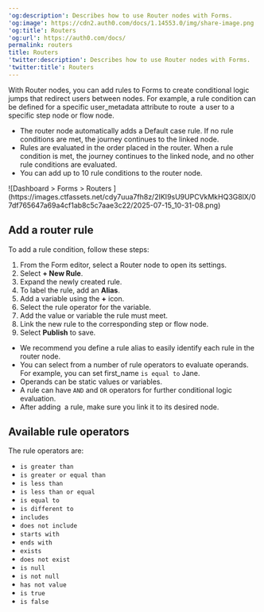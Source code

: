 ---
'og:description': Describes how to use Router nodes with Forms.
'og:image': https://cdn2.auth0.com/docs/1.14553.0/img/share-image.png
'og:title': Routers
'og:url': https://auth0.com/docs/
permalink: routers
title: Routers
'twitter:description': Describes how to use Router nodes with Forms.
'twitter:title': Routers
---
With Router nodes, you can add rules to Forms to create conditional logic jumps that redirect users between nodes. For example, a rule condition can be defined for a specific user_metadata attribute to route  a user to a specific step node or flow node.

* The router node automatically adds a Default case rule. If no rule conditions are met, the journey continues to the linked node.
* Rules are evaluated in the order placed in the router. When a rule condition is met, the journey continues to the linked node, and no other rule conditions are evaluated.
* You can add up to 10 rule conditions to the router node.

<Frame>![Dashboard > Forms > Routers ](https://images.ctfassets.net/cdy7uua7fh8z/2IKI9sU9UPCVkMkHQ3G8lX/07df765647a69a4cf1ab8c5c7aae3c22/2025-07-15_10-31-08.png)</Frame>

## Add a router rule

To add a rule condition, follow these steps:

1. From the Form editor, select a Router node to open its settings.
2. Select **+ New Rule**.
3. Expand the newly created rule.
4. To label the rule, add an **Alias**.
5. Add a variable using the **+** icon.
6. Select the rule operator for the variable.
7. Add the value or variable the rule must meet.
8. Link the new rule to the corresponding step or flow node.
9. Select **Publish** to save.

<Callout icon="file-lines" color="#0EA5E9" iconType="regular">

* We recommend you define a rule alias to easily identify each rule in the router node.
* You can select from a number of rule operators to evaluate operands. For example, you can set first_name `is equal to` Jane.
* Operands can be static values or variables.
* A rule can have `AND` and `OR` operators for further conditional logic evaluation.
* After adding  a rule, make sure you link it to its desired node.

</Callout>

## Available rule operators

The rule operators are:

* `is greater than`
* `is greater or equal than`
* `is less than`
* `is less than or equal`
* `is equal to`
* `is different to`
* `includes`
* `does not include`
* `starts with`
* `ends with`
* `exists`
* `does not exist`
* `is null`
* `is not null`
* `has not value`
* `is true`
* `is false`